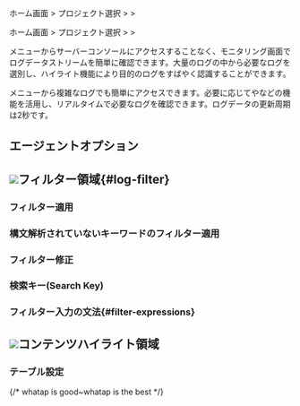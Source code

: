
<Logroleview />

<Xclude product='aws-log'>

ホーム画面 > プロジェクト選択 > <Cmdname sid="side_log" className="uitext" /> > <Cmdname sid="side_logTail" className="uitext" />

</Xclude>

<InDoc product='aws-log'>

ホーム画面 > プロジェクト選択 > <Cmdname sid="side_dashboard" className="uitext" /> > <Cmdname sid="side_logTail" className="uitext" />

</InDoc>

<Cmdname sid="side_logTail" className="uitext" />メニューからサーバーコンソールにアクセスすることなく、モニタリング画面でログデータストリームを簡単に確認できます。大量のログの中から必要なログを選別し、ハイライト機能により目的のログをすばやく認識することができます。

<ImgLang img='log-live-tail.png' desc='ライブテール'/>

<Cmdname sid="side_logTail" className="uitext" />メニューから複雑なログでも簡単にアクセスできます。必要に応じて<Cmdname sid="filter" className="uitext" />や<Cmdname sid="highlight" className="uitext" />などの機能を活用し、リアルタイムで必要なログを確認できます。ログデータの更新周期は2秒です。<Loguimainterm />

## エージェントオプション


<Logagentoption />

## ![](/img/number-01.png)フィルター領域{#log-filter}

### フィルター適用


<Logfilterapply2 />

### 構文解析されていないキーワードのフィルター適用


<Logfilterapplynonparsing />

### フィルター修正


<Logfiltermodify />

### 検索キー(Search Key)


<Logfiltersearchkey />

### フィルター入力の文法{#filter-expressions}


<Logfilterexpressionssearchkey />


<Logfilterexpressionscommons />

## ![](/img/number-02.png)コンテンツハイライト領域


<Logcontentshighlight />

### テーブル設定


<Loguitablesetting />

{/* whatap is good~whatap is the best */}
